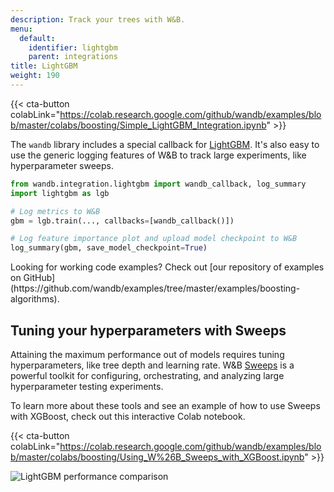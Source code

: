 ```yaml
---
description: Track your trees with W&B.
menu:
  default:
    identifier: lightgbm
    parent: integrations
title: LightGBM
weight: 190
---
```


{{< cta-button colabLink="https://colab.research.google.com/github/wandb/examples/blob/master/colabs/boosting/Simple_LightGBM_Integration.ipynb" >}}

The `wandb` library includes a special callback for [LightGBM](https://lightgbm.readthedocs.io/en/latest/). It's also easy to use the generic logging features of W&B to track large experiments, like hyperparameter sweeps.

```python
from wandb.integration.lightgbm import wandb_callback, log_summary
import lightgbm as lgb

# Log metrics to W&B
gbm = lgb.train(..., callbacks=[wandb_callback()])

# Log feature importance plot and upload model checkpoint to W&B
log_summary(gbm, save_model_checkpoint=True)
```

<Note>
Looking for working code examples? Check out [our repository of examples on GitHub](https://github.com/wandb/examples/tree/master/examples/boosting-algorithms).
</Note>

## Tuning your hyperparameters with Sweeps

Attaining the maximum performance out of models requires tuning hyperparameters, like tree depth and learning rate. W&B [Sweeps](/guides/models/sweeps/) is a powerful toolkit for configuring, orchestrating, and analyzing large hyperparameter testing experiments.

To learn more about these tools and see an example of how to use Sweeps with XGBoost, check out this interactive Colab notebook.

{{< cta-button colabLink="https://colab.research.google.com/github/wandb/examples/blob/master/colabs/boosting/Using_W%26B_Sweeps_with_XGBoost.ipynb" >}}

<Frame>
    <img src="/images/integrations/lightgbm_sweeps.png" alt="LightGBM performance comparison"  />
</Frame>